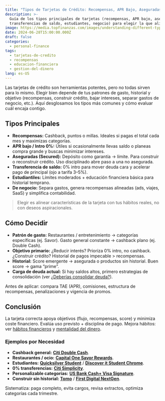 ```yaml
---
title: "Tipos de Tarjetas de Crédito: Recompensas, APR Bajo, Aseguradas y Más"
description: >-
  Guía de los tipos principales de tarjetas (recompensas, APR bajo, aseguradas,
  transferencias de saldo, estudiantes, negocio) para elegir la que alinea con tus hábitos y metas.
image: https://media.topfinanzas.com/images/understanding-different-types-of-credit-cards-rewards-low-apr-secured-and-more.webp
date: 2024-06-28T15:00:00.000Z
draft: false
categories:
  - personal-finance
tags:
  - tarjetas-de-credito
  - recompensas
  - educacion-financiera
  - gestion-del-dinero
lang: es-US
---
```


Las tarjetas de crédito son herramientas potentes, pero no todas sirven para lo mismo. Elegir bien depende de tus patrones de gasto, historial y objetivo (recompensas, construir crédito, bajar intereses, separar gastos de negocio, etc.). Aquí desglosamos los tipos más comunes y cómo evaluar cuál encaja contigo.

## Tipos Principales

- **Recompensas:** Cashback, puntos o millas. Ideales si pagas el total cada mes y maximizas categorías.
- **APR bajo / Intro 0%:** Útiles si ocasionalmente llevas saldo o planeas compra grande y buscas minimizar intereses.
- **Aseguradas (Secured):** Depósito como garantía → límite. Para construir o reconstruir crédito. Uso disciplinado abre paso a una no asegurada.
- **Transferencia de saldo:** 0% intro para mover deuda cara y acelerar pago de principal (ojo a tarifa 3–5%).
- **Estudiantiles:** Límites moderados + educación financiera básica para historial temprano.
- **De negocio:** Separa gastos, genera recompensas alineadas (ads, viajes, SaaS) y simplifica contabilidad.

> Elegir es alinear características de la tarjeta con tus hábitos reales, no con deseos aspiracionales.

## Cómo Decidir

- **Patrón de gasto:** Restaurantes / entretenimiento → categorías específicas (ej. Savor). Gasto general constante → cashback plano (ej. Double Cash).
- **Objetivo primario:** ¿Reducir interés? Prioriza 0% intro, no cashback. ¿Construir crédito? Historial de pagos impecable > recompensas.
- **Historial:** Score emergente → asegurada o productos sin historial. Buen score → gama “prime”.
- **Carga de deuda actual:** Si hay saldos altos, primero estrategias de consolidación (ver [¿Deberías consolidar deuda?](/finanzas-personales/deberias-consolidar-deuda-transferencias-saldos-prestamos-personales-y-heloc-comparados)).

Antes de aplicar: compara TAE (APR), comisiones, estructura de recompensas, penalizaciones y vigencia de promos.

## Conclusión

La tarjeta correcta apoya objetivos (flujo, recompensas, score) y minimiza coste financiero. Evalúa uso previsto + disciplina de pago. Mejora hábitos: ver [hábitos financieros](/finanzas-personales/construyendo-buenos-habitos-financieros-la-consistencia-es-clave) y [mentalidad del dinero](/finanzas-personales/primer-paso-hacia-la-libertad-financiera-comprender-tu-mentalidad-del-dinero).

<AdZone id="us_site_4" />

### Ejemplos por Necesidad

- **Cashback general:** [**Citi Double Cash**](/soluciones-financieras/beneficios-de-la-tarjeta-de-credito-citi-double-cash-2-cashback-en-todas-tus-compras).
- **Restaurantes / ocio:** [**Capital One Savor Rewards**](/soluciones-financieras/beneficios-de-la-tarjeta-de-credito-capital-one-savor-rewards).
- **Estudiantes:** [**Quicksilver Student**](/soluciones-financieras/beneficios-de-la-tarjeta-de-credito-capital-one-quicksilver-para-estudiantes) / [**Discover it Student Chrome**](/soluciones-financieras/beneficios-de-la-tarjeta-de-credito-discover-it-student-chrome-recompensas-inteligentes-para-estudiantes).
- **0% transferencias:** [**Citi Simplicity**](/soluciones-financieras/beneficios-de-la-tarjeta-de-credito-citi-simplicity-sin-cargos-por-pago-tardio-o-penalizaciones).
- **Personalizable categorías:** [**US Bank Cash+ Visa Signature**](/soluciones-financieras/beneficios-de-la-tarjeta-us-bank-cash-visa-signature-cashback-personalizable).
- **Construir sin historial:** [**Tomo**](/soluciones-financieras/beneficios-de-la-tarjeta-de-credito-tomo-construye-credito-gana-recompensas-sin-comisiones) / [**First Digital NextGen**](/soluciones-financieras/beneficios-de-la-tarjeta-de-credito-first-digital-nextgen-mastercard).

Sistematiza: paga completo, evita cargos, revisa extractos, optimiza categorías cada trimestre.
